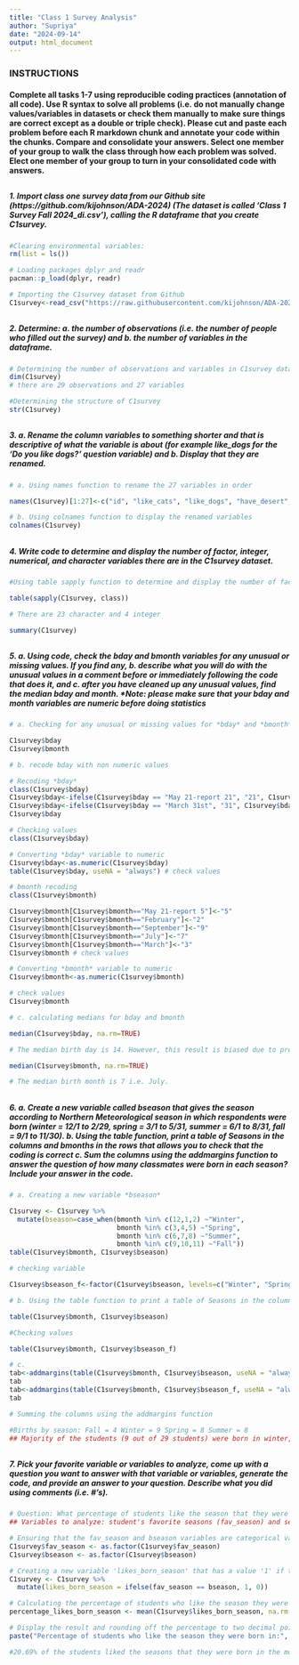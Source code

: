 ```yaml
---
title: "Class 1 Survey Analysis"
author: "Supriya"
date: "2024-09-14"
output: html_document
---
```

### **INSTRUCTIONS**
####  **Complete all tasks 1-7 using reproducible coding practices (annotation of all code). Use R syntax to solve all problems (i.e. do not manually change values/variables in datasets or check them manually to make sure things are correct except as a double or triple check). Please cut and paste each problem before each R markdown chunk and annotate your code within the chunks. Compare and consolidate your answers. Select one member of your group to walk the class through how each problem was solved. Elect one member of your group to turn in your consolidated code with answers.**

##
##

##### 1. Import class one survey data from our Github site (https://github.com/kijohnson/ADA-2024) (The dataset is called 'Class 1 Survey Fall 2024_di.csv'), calling the R dataframe that you create *C1survey*.
```r

#Clearing environmental variables:
rm(list = ls())

# Loading packages dplyr and readr
pacman::p_load(dplyr, readr)

# Importing the C1survey dataset from Github
C1survey<-read_csv("https://raw.githubusercontent.com/kijohnson/ADA-2024/main/Class%201%20(Getting%20started%20and%20RR%20I)/Lab/Class%201%20Survey%20Fall%202024_di.csv")
```

##
##

##### 2. Determine: **a.** the number of observations (i.e. the number of people who filled out the survey) and **b.** the number of variables in the dataframe.    
```r
# Determining the number of observations and variables in C1survey dataset
dim(C1survey)
# there are 29 observations and 27 variables

#Determining the structure of C1survey
str(C1survey)
```

##
##

##### 3. **a.** Rename the column variables to something shorter and that is descriptive of what the variable is about (for example *like_dogs* for the 'Do you like dogs?' question variable) and **b.** Display that they are renamed.
```r
# a. Using names function to rename the 27 variables in order

names(C1survey)[1:27]<-c("id", "like_cats", "like_dogs", "have_desert", "slogan", "fav_day", "larkORowl", "fav_food", "fav_drink", "fav_season", "fav_month", "hobby", "program", "specialization", "stat_software", "R_exp", "coding_comfort", "coding_length", "top_three","public_health_interest", "fav_num", "bday", "bmonth", "country", "state", "city", "highest_educ_level")

# b. Using colnames function to display the renamed variables
colnames(C1survey)
```
##
##

##### 4. Write code to determine and display the number of factor, integer, numerical, and character variables there are in the *C1survey* dataset.
```r

#Using table sapply function to determine and display the number of factor, integer, numerical, and character variables there are in the *C1survey* dataset

table(sapply(C1survey, class)) 

# There are 23 character and 4 integer

summary(C1survey)
```

##
##
##### 5. **a.** Using code, check the *bday* and *bmonth* variables for any unusual or missing values. If you find any, **b.** describe what you will do with the unusual values in a comment before or immediately following the code that does it, and **c.** after you have cleaned up any unusual values, find the median bday and month. *Note: please make sure that your bday and month variables are numeric before doing statistics
```r
# a. Checking for any unusual or missing values for *bday* and *bmonth* variables

C1survey$bday
C1survey$bmonth

# b. recode bday with non numeric values

# Recoding *bday*
class(C1survey$bday) 
C1survey$bday<-ifelse(C1survey$bday == "May 21-report 21", "21", C1survey$bday)
C1survey$bday<-ifelse(C1survey$bday == "March 31st", "31", C1survey$bday)
C1survey$bday 

# Checking values
class(C1survey$bday) 

# Converting *bday* variable to numeric
C1survey$bday<-as.numeric(C1survey$bday)
table(C1survey$bday, useNA = "always") # check values 

# bmonth recoding
class(C1survey$bmonth)

C1survey$bmonth[C1survey$bmonth=="May 21-report 5"]<-"5"
C1survey$bmonth[C1survey$bmonth=="February"]<-"2"
C1survey$bmonth[C1survey$bmonth=="September"]<-"9"
C1survey$bmonth[C1survey$bmonth=="July"]<-"7"
C1survey$bmonth[C1survey$bmonth=="March"]<-"3"
C1survey$bmonth # check values 

# Converting *bmonth* variable to numeric
C1survey$bmonth<-as.numeric(C1survey$bmonth)

# check values
C1survey$bmonth 

# c. calculating medians for bday and bmonth

median(C1survey$bday, na.rm=TRUE) 

# The median birth day is 14. However, this result is biased due to presence of 0, which is not a value.

median(C1survey$bmonth, na.rm=TRUE) 

# The median birth month is 7 i.e. July.
```
##
##
##### 6. **a.** Create a new variable called *bseason* that gives the season according to Northern Meteorological season in which respondents were born (winter = 12/1 to 2/29, spring = 3/1 to 5/31, summer = 6/1 to 8/31, fall = 9/1 to 11/30). **b**. Using the table function, print a table of Seasons in the columns and bmonths in the rows that allows you to check that the coding is correct **c**. Sum the columns using the addmargins function to answer the question of how many classmates were born in each season? Include your answer in the code. 
```r
# a. Creating a new variable *bseason*

C1survey <- C1survey %>%
  mutate(bseason=case_when(bmonth %in% c(12,1,2) ~"Winter",
                           bmonth %in% c(3,4,5) ~"Spring",
                           bmonth %in% c(6,7,8) ~"Summer",
                           bmonth %in% c(9,10,11) ~"Fall"))
table(C1survey$bmonth, C1survey$bseason) 

# checking variable

C1survey$bseason_f<-factor(C1survey$bseason, levels=c("Winter", "Spring", "Summer", "Fall"))

# b. Using the table function to print a table of Seasons in the columns and bmonths in the rows

table(C1survey$bmonth, C1survey$bseason)

#Checking values

table(C1survey$bmonth, C1survey$bseason_f)

# c.
tab<-addmargins(table(C1survey$bmonth, C1survey$bseason, useNA = "always"), 1)
tab
tab<-addmargins(table(C1survey$bmonth, C1survey$bseason_f, useNA = "always"), 1)
tab

# Summing the columns using the addmargins function 

#Births by season: Fall = 4 Winter = 9 Spring = 8 Summer = 8
## Majority of the students (9 out of 29 students) were born in winter, followed by 8 students born in Spring and Summer each, and only 4 students were born in fall.
```
##
##
##### 7. Pick your favorite variable or variables to analyze, come up with a question you want to answer with that variable or variables, generate the code, and provide an answer to your question. Describe what you did using comments (i.e. #'s).

```r

# Question: What percentage of students like the season that they were born in the most?
## Variables to analyze: student's favorite seasons (fav_season) and seasons that a student was born in (bseason)

# Ensuring that the fav_season and bseason variables are categorical variables
C1survey$fav_season <- as.factor(C1survey$fav_season)
C1survey$bseason <- as.factor(C1survey$bseason)

# Creating a new variable 'likes_born_season' that has a value '1' if the favorite season matches the birth season, and '0' if they don't match.
C1survey <- C1survey %>%
  mutate(likes_born_season = ifelse(fav_season == bseason, 1, 0))

# Calculating the percentage of students who like the season they were born in
percentage_likes_born_season <- mean(C1survey$likes_born_season, na.rm = TRUE) * 100

# Display the result and rounding off the percentage to two decimal points
paste("Percentage of students who like the season they were born in:", round(percentage_likes_born_season, 2), "%")

#20.69% of the students liked the seasons that they were born in the most.
```


